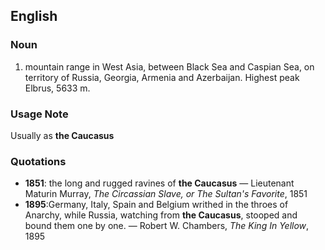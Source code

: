==English==
===Noun===
# mountain range in West Asia, between Black Sea and Caspian Sea, on territory of Russia, Georgia, Armenia and Azerbaijan. Highest peak Elbrus, 5633 m.
===Usage Note===
Usually as '''the Caucasus'''
===Quotations===
*'''1851''': the long and rugged ravines of '''the Caucasus''' &mdash; Lieutenant Maturin Murray, ''The Circassian Slave, or The Sultan's Favorite'', 1851
*'''1895''':Germany, Italy, Spain and Belgium writhed in the throes of Anarchy, while Russia, watching from '''the Caucasus''', stooped and bound them one by one. &mdash; Robert W. Chambers, ''The King In Yellow'', 1895